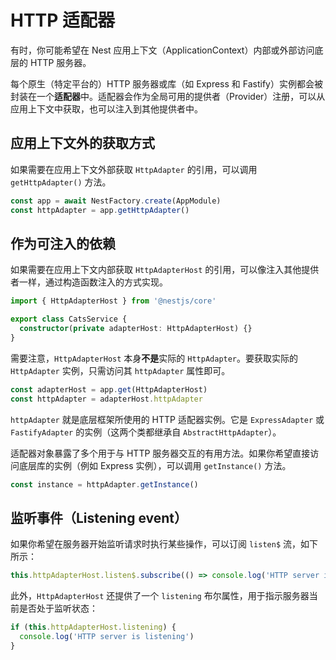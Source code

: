 # HTTP 适配器

有时，你可能希望在 Nest 应用上下文（ApplicationContext）内部或外部访问底层的 HTTP 服务器。

每个原生（特定平台的）HTTP 服务器或库（如 Express 和 Fastify）实例都会被封装在一个**适配器**中。适配器会作为全局可用的提供者（Provider）注册，可以从应用上下文中获取，也可以注入到其他提供者中。

## 应用上下文外的获取方式

如果需要在应用上下文外部获取 `HttpAdapter` 的引用，可以调用 `getHttpAdapter()` 方法。

```ts
const app = await NestFactory.create(AppModule)
const httpAdapter = app.getHttpAdapter()
```

## 作为可注入的依赖

如果需要在应用上下文内部获取 `HttpAdapterHost` 的引用，可以像注入其他提供者一样，通过构造函数注入的方式实现。

```ts
import { HttpAdapterHost } from '@nestjs/core'

export class CatsService {
  constructor(private adapterHost: HttpAdapterHost) {}
}
```

需要注意，`HttpAdapterHost` 本身**不是**实际的 `HttpAdapter`。要获取实际的 `HttpAdapter` 实例，只需访问其 `httpAdapter` 属性即可。

```ts
const adapterHost = app.get(HttpAdapterHost)
const httpAdapter = adapterHost.httpAdapter
```

`httpAdapter` 就是底层框架所使用的 HTTP 适配器实例。它是 `ExpressAdapter` 或 `FastifyAdapter` 的实例（这两个类都继承自 `AbstractHttpAdapter`）。

适配器对象暴露了多个用于与 HTTP 服务器交互的有用方法。如果你希望直接访问底层库的实例（例如 Express 实例），可以调用 `getInstance()` 方法。

```ts
const instance = httpAdapter.getInstance()
```

## 监听事件（Listening event）

如果你希望在服务器开始监听请求时执行某些操作，可以订阅 `listen$` 流，如下所示：

```ts
this.httpAdapterHost.listen$.subscribe(() => console.log('HTTP server is listening'))
```

此外，`HttpAdapterHost` 还提供了一个 `listening` 布尔属性，用于指示服务器当前是否处于监听状态：

```ts
if (this.httpAdapterHost.listening) {
  console.log('HTTP server is listening')
}
```
